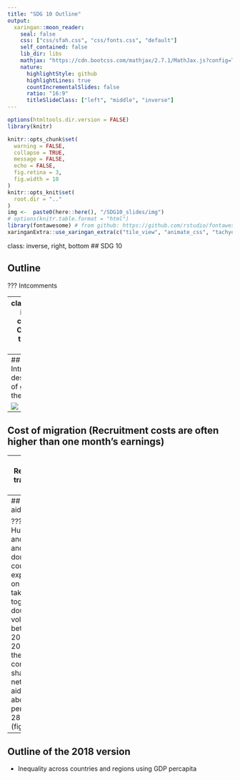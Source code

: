 ```yaml
---
title: "SDG 10 Outline"
output:
  xaringan::moon_reader:
    seal: false
    css: ["css/sfah.css", "css/fonts.css", "default"]
    self_contained: false
    lib_dir: libs
    mathjax: "https://cdn.bootcss.com/mathjax/2.7.1/MathJax.js?config=TeX-MML-AM_HTMLorMML"
    nature:
      highlightStyle: github
      highlightLines: true
      countIncrementalSlides: false
      ratio: "16:9"
      titleSlideClass: ["left", "middle", "inverse"]
---
```

```r
options(htmltools.dir.version = FALSE)
library(knitr)

knitr::opts_chunk$set(
  warning = FALSE,
  collapse = TRUE,
  message = FALSE,
  echo = FALSE,
  fig.retina = 3,
  fig.width = 10
)
knitr::opts_knit$set(
  root.dir = ".."
)
img <-  paste0(here::here(), "/SDG10_slides/img")
# options(knitr.table.format = "html")
library(fontawesome) # from github: https://github.com/rstudio/fontawesome
xaringanExtra::use_xaringan_extra(c("tile_view", "animate_css", "tachyons"))
```

class: inverse, right, bottom
## SDG 10

## Outline

???
Intcomments

---
class:middle, inverse, center
## Outline of the 2017 version
---
## Introduction: description of growth of the B40

![](/SDG10_slides/img/B40.jpg)

---
## Cost of migration (Recruitment costs are often higher than one month’s earnings)

---
## Remittance transaction costs

---
## Focus of aid delivery

???
Humanitarian and food aid and
in-donor country expenditure on refugees,
taken together, doubled in volume between
2010 and 2015, and their combined share of all
net bilateral aid rose from about 16 percent to
28 percent (figure 10g).


---
## Outline of the 2018 version

- Inequality across countries and regions using GDP percapita
